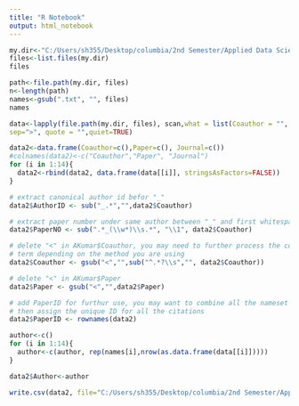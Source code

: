 ```yaml
---
title: "R Notebook"
output: html_notebook
---
```


```r
my.dir<-"C:/Users/sh355/Desktop/columbia/2nd Semester/Applied Data Science/Spr2017-proj4-team12/data/nameset"
files<-list.files(my.dir)
files
```
```r
path<-file.path(my.dir, files)
n<-length(path)
names<-gsub(".txt", "", files)
names
```

```r
data<-lapply(file.path(my.dir, files), scan,what = list(Coauthor = "", Paper = "", Journal = ""),
sep=">", quote = "",quiet=TRUE)
```

```r
data2<-data.frame(Coauthor=c(),Paper=c(), Journal=c())
#colnames(data2)<-c("Coauthor","Paper", "Journal")
for (i in 1:14){
  data2<-rbind(data2, data.frame(data[[i]], stringsAsFactors=FALSE))
}
```

```r
# extract canonical author id befor "_"
data2$AuthorID <- sub("_.*","",data2$Coauthor)
```
```r
# extract paper number under same author between "_" and first whitespace
data2$PaperNO <- sub(".*_(\\w*)\\s.*", "\\1", data2$Coauthor)
```
```r
# delete "<" in AKumar$Coauthor, you may need to further process the coauthor
# term depending on the method you are using
data2$Coauthor <- gsub("<","",sub("^.*?\\s","", data2$Coauthor))
```
```r
# delete "<" in AKumar$Paper
data2$Paper <- gsub("<","",data2$Paper)
```
```r
# add PaperID for furthur use, you may want to combine all the nameset files and
# then assign the unique ID for all the citations
data2$PaperID <- rownames(data2)
```
```r
author<-c()
for (i in 1:14){
  author<-c(author, rep(names[i],nrow(as.data.frame(data[[i]]))))
}
```
```r
data2$Author<-author
```
```r
write.csv(data2, file="C:/Users/sh355/Desktop/columbia/2nd Semester/Applied Data Science/Spr2017-proj4-team12/output/data2.csv")
```